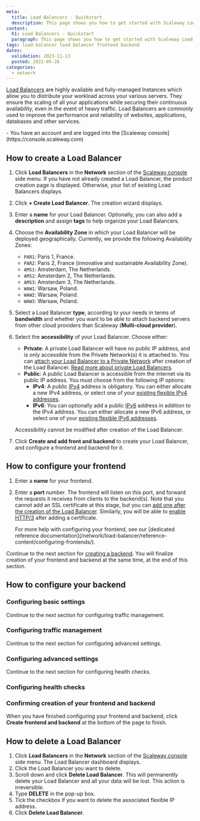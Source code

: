 ```yaml
---
meta:
  title: Load Balancers - Quickstart
  description: This page shows you how to get started with Scaleway Load Balancers.
content:
  h1: Load Balancers - Quickstart
  paragraph: This page shows you how to get started with Scaleway Load Balancers.
tags: load-balancer load balancer frontend backend
dates:
  validation: 2023-11-13
  posted: 2021-05-26
categories:
  - network
---
```


[Load Balancers](https://www.scaleway.com/en/load-balancer/) are highly available and fully-managed Instances which allow you to distribute your workload across your various servers. They ensure the scaling of all your applications while securing their continuous availability, even in the event of heavy traffic. Load Balancers are commonly used to improve the performance and reliability of websites, applications, databases and other services.

<Macro id="iam-requirements" />

<Message type="requirement">
  - You have an account and are logged into the [Scaleway console](https://console.scaleway.com)
</Message>

## How to create a Load Balancer

1. Click **Load Balancers** in the **Network** section of the [Scaleway console](https://console.scaleway.com) side menu. If you have not already created a Load Balancer, the product creation page is displayed. Otherwise, your list of existing Load Balancers displays.

2. Click **+ Create Load Balancer**. The creation wizard displays.

3. Enter a **name** for your Load Balancer. Optionally, you can also add a **description** and assign **tags** to help organize your Load Balancers.

4. Choose the **Availability Zone** in which your Load Balancer will be deployed geographically. Currently, we provide the following Availability Zones:
      - `PAR1`: Paris 1, France.
      - `PAR2`: Paris 2, France (innovative and sustainable Availability Zone).
      - `AMS1`: Amsterdam, The Netherlands.
      - `AMS2`: Amsterdam 2, The Netherlands.
      - `AMS3`: Amsterdam 3, The Netherlands.
      - `WAW1`: Warsaw, Poland.
      - `WAW2`: Warsaw, Poland.
      - `WAW3`: Warsaw, Poland.

5. Select a Load Balancer **type**, according to your needs in terms of **bandwidth** and whether you want to be able to attach backend servers from other cloud providers than Scaleway (**Multi-cloud provider**).

6. Select the **accessibility** of your Load Balancer. Choose either:
    - **Private**: A private Load Balancer will have no public IP address, and is only accessible from the Private Network(s) it is attached to. You can [attach your Load Balancer to a Private Network](/network/load-balancer/how-to/use-with-private-network/) after creation of the Load Balancer. [Read more about private Load Balancers](/network/load-balancer/concepts/#private-load-balancer).
    - **Public**: A public Load Balancer is accessible from the internet via its public IP address. You must choose from the following IP options:
        - **IPv4**: A public [IPv4](/network/load-balancer/concepts/#ipv4) address is obligatory. You can either allocate a new IPv4 address, or select one of your [existing flexible IPv4 addresses](/network/load-balancer/how-to/create-manage-flex-ips/).
        - **IPv6**: You can optionally add a public [IPv6](/network/load-balancer/concepts/#ipv6) address in addition to the IPv4 address. You can either allocate a new IPv6 address, or select one of your [existing flexible IPv6 addresses](/network/load-balancer/how-to/create-manage-flex-ips/).

    Accessibility cannot be modified after creation of the Load Balancer.

7. Click **Create and add front and backend** to create your Load Balancer, and configure a frontend and backend for it.

## How to configure your frontend

<Lightbox src="scaleway-configure-frontend.webp" alt="" />

1. Enter a **name** for your frontend.

2. Enter a **port** number. The frontend will listen on this port, and forward the requests it receives from clients to the backend(s). Note that you cannot add an SSL certificate at this stage, but you can [add one after the creation of the Load Balancer](/network/load-balancer/how-to/add-certificate/). Similarly, you will be able to [enable HTTP/3](/network/load-balancer/reference-content/http2-http3/#configuring-your-load-balancer-for-http3) after adding a certificate.

    <Message type="tip">
      For more help with configuring your frontend, see our [dedicated reference documentation](/network/load-balancer/reference-content/configuring-frontends/).
    </Message>

Continue to the next section for [creating a backend](#how-to-configure-your-backend). You will finalize creation of your frontend and backend at the same time, at the end of this section.

## How to configure your backend

### Configuring basic settings

<Macro id="lb-create-backend-1-basic" />

Continue to the next section for configuring traffic management.

### Configuring traffic management

<Macro id="lb-create-backend-2-traffic-mgnt" />

Continue to the next section for configuring advanced settings.

### Configuring advanced settings

<Macro id="lb-create-backend-3-advanced-settings" />

Continue to the next section for configuring health checks.

### Configuring health checks

<Macro id="lb-create-backend-4-healthcheck" />

### Confirming creation of your frontend and backend

When you have finished configuring your frontend and backend, click **Create frontend and backend** at the bottom of the page to finish.

## How to delete a Load Balancer

1. Click **Load Balancers** in the **Network** section of the [Scaleway console](https://console.scaleway.com) side menu. The Load Balancer dashboard displays.
2. Click the Load Balancer you want to delete.
3. Scroll down and click **Delete Load Balancer**. 
    <Message type="important">
      This will permanently delete your Load Balancer and all your data will be lost. This action is irreversible.
    </Message>
4. Type **DELETE** in the pop-up box.
5. Tick the checkbox if you want to delete the associated flexible IP address.
6. Click **Delete Load Balancer**.